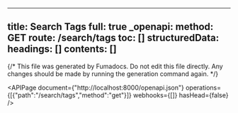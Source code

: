 <!-- AUTO-GENERATED: fumadocs-openapi (safe to overwrite) -->

---
title: Search Tags
full: true
_openapi:
  method: GET
  route: /search/tags
  toc: []
  structuredData:
    headings: []
    contents: []
---

{/* This file was generated by Fumadocs. Do not edit this file directly. Any changes should be made by running the generation command again. */}

<APIPage document={"http://localhost:8000/openapi.json"} operations={[{"path":"/search/tags","method":"get"}]} webhooks={[]} hasHead={false} />
